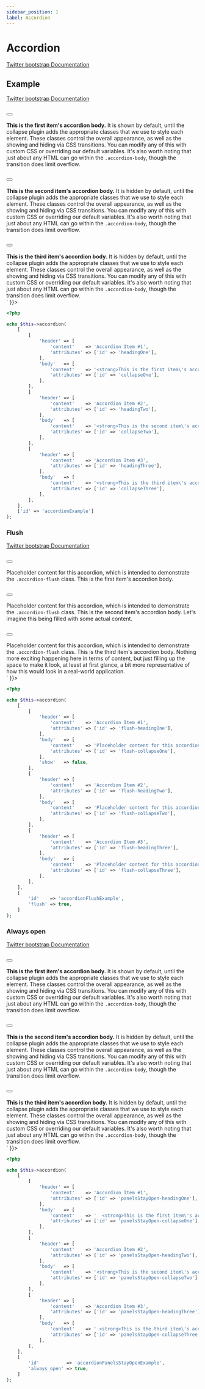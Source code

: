 ```yaml
---
sidebar_position: 1
label: Accordion
---
```



# Accordion

[Twitter bootstrap Documentation](https://getbootstrap.com/docs/5.1/components/accordion/)

## Example

[Twitter bootstrap Documentation](https://getbootstrap.com/docs/5.1/components/accordion/#example)

<Tabs>
<TabItem value="result" label="Result" default>
  <HtmlCode bootstrapVersion="5.1">
      <div dangerouslySetInnerHTML={{ __html: `<div class="accordion" id="accordionExample">
    <div class="accordion-item">
        <h2 class="accordion-header" id="headingOne"><button aria-controls="collapseOne" aria-expanded="true" class="accordion-button" data-bs-target="#collapseOne" data-bs-toggle="collapse" name="button" type="button" value=""></button></h2>
        <div aria-labelledby="headingOne" class="accordion-collapse collapse show" data-bs-parent="#accordionExample" id="collapseOne">
            <div class="accordion-body">
                <strong>This is the first item's accordion body.</strong> It is shown by default, until the collapse plugin adds the appropriate classes that we use to style each element. These classes control the overall appearance, as well as the showing and hiding via CSS transitions. You can modify any of this with custom CSS or overriding our default variables. It's also worth noting that just about any HTML can go within the <code>.accordion-body</code>, though the transition does limit overflow.
            </div>
        </div>
    </div>
    <div class="accordion-item">
        <h2 class="accordion-header" id="headingTwo"><button aria-controls="collapseTwo" aria-expanded="false" class="accordion-button collapsed" data-bs-target="#collapseTwo" data-bs-toggle="collapse" name="button" type="button" value=""></button></h2>
        <div aria-labelledby="headingTwo" class="accordion-collapse collapse" data-bs-parent="#accordionExample" id="collapseTwo">
            <div class="accordion-body">
                <strong>This is the second item's accordion body.</strong> It is hidden by default, until the collapse plugin adds the appropriate classes that we use to style each element. These classes control the overall appearance, as well as the showing and hiding via CSS transitions. You can modify any of this with custom CSS or overriding our default variables. It's also worth noting that just about any HTML can go within the <code>.accordion-body</code>, though the transition does limit overflow.
            </div>
        </div>
    </div>
    <div class="accordion-item">
        <h2 class="accordion-header" id="headingThree"><button aria-controls="collapseThree" aria-expanded="false" class="accordion-button collapsed" data-bs-target="#collapseThree" data-bs-toggle="collapse" name="button" type="button" value=""></button></h2>
        <div aria-labelledby="headingThree" class="accordion-collapse collapse" data-bs-parent="#accordionExample" id="collapseThree">
            <div class="accordion-body">
                <strong>This is the third item's accordion body.</strong> It is hidden by default, until the collapse plugin adds the appropriate classes that we use to style each element. These classes control the overall appearance, as well as the showing and hiding via CSS transitions. You can modify any of this with custom CSS or overriding our default variables. It's also worth noting that just about any HTML can go within the <code>.accordion-body</code>, though the transition does limit overflow.
            </div>
        </div>
    </div>
</div>` }}></div>
  </HtmlCode>
</TabItem>
<TabItem value="source" label="Source">

```php
<?php

echo $this->accordion(
    [
        [
            'header' => [
                'content'    => 'Accordion Item #1',
                'attributes' => ['id' => 'headingOne'],
            ],
            'body'   => [
                'content'    => '<strong>This is the first item\'s accordion body.</strong> '.'It is shown by default, until the collapse plugin adds the appropriate classes '.'that we use to style each element. '.'These classes control the overall appearance, '.'as well as the showing and hiding via CSS transitions. '.'You can modify any of this with custom CSS or overriding our default variables. '.'It\'s also worth noting that just about any HTML can go within '.'the <code>.accordion-body</code>, '.'though the transition does limit overflow.',
                'attributes' => ['id' => 'collapseOne'],
            ],
        ],
        [
            'header' => [
                'content'    => 'Accordion Item #2',
                'attributes' => ['id' => 'headingTwo'],
            ],
            'body'   => [
                'content'    => '<strong>This is the second item\'s accordion body.</strong> '.'It is hidden by default, until the collapse plugin adds the appropriate classes '.'that we use to style each element. '.'These classes control the overall appearance, '.'as well as the showing and hiding via CSS transitions. '.'You can modify any of this with custom CSS or overriding our default variables. '.'It\'s also worth noting that just about any HTML can go within '.'the <code>.accordion-body</code>, '.'though the transition does limit overflow.',
                'attributes' => ['id' => 'collapseTwo'],
            ],
        ],
        [
            'header' => [
                'content'    => 'Accordion Item #3',
                'attributes' => ['id' => 'headingThree'],
            ],
            'body'   => [
                'content'    => '<strong>This is the third item\'s accordion body.</strong> '.'It is hidden by default, until the collapse plugin adds the appropriate classes '.'that we use to style each element. '.'These classes control the overall appearance, '.'as well as the showing and hiding via CSS transitions. '.'You can modify any of this with custom CSS or overriding our default variables. '.'It\'s also worth noting that just about any HTML can go within '.'the <code>.accordion-body</code>, '.'though the transition does limit overflow.',
                'attributes' => ['id' => 'collapseThree'],
            ],
        ],
    ],
    ['id' => 'accordionExample']
);

```

</TabItem>
</Tabs>

### Flush

[Twitter bootstrap Documentation](https://getbootstrap.com/docs/5.1/components/accordion/#flush)

<Tabs>
<TabItem value="result" label="Result" default>
  <HtmlCode bootstrapVersion="5.1">
      <div dangerouslySetInnerHTML={{ __html: `<div class="accordion accordion-flush" id="accordionFlushExample">
    <div class="accordion-item">
        <h2 class="accordion-header" id="flush-headingOne"><button aria-controls="flush-collapseOne" aria-expanded="true" class="accordion-button" data-bs-target="#flush-collapseOne" data-bs-toggle="collapse" name="button" type="button" value=""></button></h2>
        <div aria-labelledby="flush-headingOne" class="accordion-collapse collapse show" data-bs-parent="#accordionFlushExample" id="flush-collapseOne">
            <div class="accordion-body">
                Placeholder content for this accordion, which is intended to demonstrate the <code>.accordion-flush</code> class. This is the first item's accordion body.
            </div>
        </div>
    </div>
    <div class="accordion-item">
        <h2 class="accordion-header" id="flush-headingTwo"><button aria-controls="flush-collapseTwo" aria-expanded="false" class="accordion-button collapsed" data-bs-target="#flush-collapseTwo" data-bs-toggle="collapse" name="button" type="button" value=""></button></h2>
        <div aria-labelledby="flush-headingTwo" class="accordion-collapse collapse" data-bs-parent="#accordionFlushExample" id="flush-collapseTwo">
            <div class="accordion-body">
                Placeholder content for this accordion, which is intended to demonstrate the <code>.accordion-flush</code> class. This is the second item's accordion body. Let's imagine this being filled with some actual content.
            </div>
        </div>
    </div>
    <div class="accordion-item">
        <h2 class="accordion-header" id="flush-headingThree"><button aria-controls="flush-collapseThree" aria-expanded="false" class="accordion-button collapsed" data-bs-target="#flush-collapseThree" data-bs-toggle="collapse" name="button" type="button" value=""></button></h2>
        <div aria-labelledby="flush-headingThree" class="accordion-collapse collapse" data-bs-parent="#accordionFlushExample" id="flush-collapseThree">
            <div class="accordion-body">
                Placeholder content for this accordion, which is intended to demonstrate the <code>.accordion-flush</code> class. This is the third item's accordion body. Nothing more exciting happening here in terms of content, but just filling up the space to make it look, at least at first glance, a bit more representative of how this would look in a real-world application.
            </div>
        </div>
    </div>
</div>` }}></div>
  </HtmlCode>
</TabItem>
<TabItem value="source" label="Source">

```php
<?php

echo $this->accordion(
    [
        [
            'header' => [
                'content'    => 'Accordion Item #1',
                'attributes' => ['id' => 'flush-headingOne'],
            ],
            'body'   => [
                'content'    => 'Placeholder content for this accordion, which is intended to '.'demonstrate the <code>.accordion-flush</code> class. '.'This is the first item\'s accordion body.',
                'attributes' => ['id' => 'flush-collapseOne'],
            ],
            'show'   => false,
        ],
        [
            'header' => [
                'content'    => 'Accordion Item #2',
                'attributes' => ['id' => 'flush-headingTwo'],
            ],
            'body'   => [
                'content'    => 'Placeholder content for this accordion, which is intended to '.'demonstrate the <code>.accordion-flush</code> class. '.'This is the second item\'s accordion body. '.'Let\'s imagine this being filled with some actual content.',
                'attributes' => ['id' => 'flush-collapseTwo'],
            ],
        ],
        [
            'header' => [
                'content'    => 'Accordion Item #3',
                'attributes' => ['id' => 'flush-headingThree'],
            ],
            'body'   => [
                'content'    => 'Placeholder content for this accordion, which is intended to '.'demonstrate the <code>.accordion-flush</code> class. '.'This is the third item\'s accordion body. '.'Nothing more exciting happening here in terms of content, '.'but just filling up the space to make it look, at least at first glance, '.'a bit more representative of how this would look in a real-world application.',
                'attributes' => ['id' => 'flush-collapseThree'],
            ],
        ],
    ],
    [
        'id'    => 'accordionFlushExample',
        'flush' => true,
    ]
);

```

</TabItem>
</Tabs>

### Always open

[Twitter bootstrap Documentation](https://getbootstrap.com/docs/5.1/components/accordion/#always-open)

<Tabs>
<TabItem value="result" label="Result" default>
  <HtmlCode bootstrapVersion="5.1">
      <div dangerouslySetInnerHTML={{ __html: `<div class="accordion" id="accordionPanelsStayOpenExample">
    <div class="accordion-item">
        <h2 class="accordion-header" id="panelsStayOpen-headingOne"><button aria-controls="panelsStayOpen-collapseOne" aria-expanded="true" class="accordion-button" data-bs-target="#panelsStayOpen-collapseOne" data-bs-toggle="collapse" name="button" type="button" value=""></button></h2>
        <div aria-labelledby="panelsStayOpen-headingOne" class="accordion-collapse collapse show" id="panelsStayOpen-collapseOne">
            <div class="accordion-body">
                  <strong>This is the first item's accordion body.</strong> It is shown by default, until the collapse plugin adds the appropriate classes that we use to style each element. These classes control the overall appearance, as well as the showing and hiding via CSS transitions. You can modify any of this with custom CSS or overriding our default variables. It's also worth noting that just about any HTML can go within the <code>.accordion-body</code>, though the transition does limit overflow.
            </div>
        </div>
    </div>
    <div class="accordion-item">
        <h2 class="accordion-header" id="panelsStayOpen-headingTwo"><button aria-controls="panelsStayOpen-collapseTwo" aria-expanded="false" class="accordion-button collapsed" data-bs-target="#panelsStayOpen-collapseTwo" data-bs-toggle="collapse" name="button" type="button" value=""></button></h2>
        <div aria-labelledby="panelsStayOpen-headingTwo" class="accordion-collapse collapse" id="panelsStayOpen-collapseTwo">
            <div class="accordion-body">
                <strong>This is the second item's accordion body.</strong> It is hidden by default, until the collapse plugin adds the appropriate classes that we use to style each element. These classes control the overall appearance, as well as the showing and hiding via CSS transitions. You can modify any of this with custom CSS or overriding our default variables. It's also worth noting that just about any HTML can go within the <code>.accordion-body</code>, though the transition does limit overflow.
            </div>
        </div>
    </div>
    <div class="accordion-item">
        <h2 class="accordion-header" id="panelsStayOpen-headingThree"><button aria-controls="panelsStayOpen-collapseThree" aria-expanded="false" class="accordion-button collapsed" data-bs-target="#panelsStayOpen-collapseThree" data-bs-toggle="collapse" name="button" type="button" value=""></button></h2>
        <div aria-labelledby="panelsStayOpen-headingThree" class="accordion-collapse collapse" id="panelsStayOpen-collapseThree">
            <div class="accordion-body">
                 <strong>This is the third item's accordion body.</strong> It is hidden by default, until the collapse plugin adds the appropriate classes that we use to style each element. These classes control the overall appearance, as well as the showing and hiding via CSS transitions. You can modify any of this with custom CSS or overriding our default variables. It's also worth noting that just about any HTML can go within the <code>.accordion-body</code>, though the transition does limit overflow.
            </div>
        </div>
    </div>
</div>` }}></div>
  </HtmlCode>
</TabItem>
<TabItem value="source" label="Source">

```php
<?php

echo $this->accordion(
    [
        [
            'header' => [
                'content'    => 'Accordion Item #1',
                'attributes' => ['id' => 'panelsStayOpen-headingOne'],
            ],
            'body'   => [
                'content'    => '  <strong>This is the first item\'s accordion body.</strong> '.'It is shown by default, until the collapse plugin adds the appropriate '.'classes that we use to style each element. These classes control the '.'overall appearance, as well as the showing and hiding via CSS transitions. '.'You can modify any of this with custom CSS or overriding our default '.'variables. It\'s also worth noting that just about any HTML can go within '.'the <code>.accordion-body</code>, though the transition does limit overflow.',
                'attributes' => ['id' => 'panelsStayOpen-collapseOne'],
            ],
        ],
        [
            'header' => [
                'content'    => 'Accordion Item #2',
                'attributes' => ['id' => 'panelsStayOpen-headingTwo'],
            ],
            'body'   => [
                'content'    => '<strong>This is the second item\'s accordion body.</strong> '.'It is hidden by default, until the collapse plugin adds the appropriate '.'classes that we use to style each element. These classes control the '.'overall appearance, as well as the showing and hiding via CSS transitions. '.'You can modify any of this with custom CSS or overriding our default '.'variables. It\'s also worth noting that just about any HTML can go within '.'the <code>.accordion-body</code>, though the transition does limit overflow.',
                'attributes' => ['id' => 'panelsStayOpen-collapseTwo'],
            ],
        ],
        [
            'header' => [
                'content'    => 'Accordion Item #3',
                'attributes' => ['id' => 'panelsStayOpen-headingThree'],
            ],
            'body'   => [
                'content'    => ' <strong>This is the third item\'s accordion body.</strong> '.'It is hidden by default, until the collapse plugin adds the appropriate '.'classes that we use to style each element. These classes control the '.'overall appearance, as well as the showing and hiding via CSS transitions. '.'You can modify any of this with custom CSS or overriding our default '.'variables. It\'s also worth noting that just about any HTML can go within '.'the <code>.accordion-body</code>, though the transition does limit overflow.',
                'attributes' => ['id' => 'panelsStayOpen-collapseThree'],
            ],
        ],
    ],
    [
        'id'          => 'accordionPanelsStayOpenExample',
        'always_open' => true,
    ]
);

```

</TabItem>
</Tabs>

